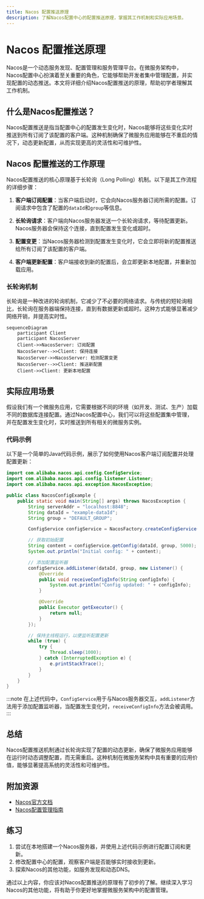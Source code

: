 ```yaml
---
title: Nacos 配置推送原理
description: 了解Nacos配置中心的配置推送原理，掌握其工作机制和实际应用场景。
---
```


# Nacos 配置推送原理

Nacos是一个动态服务发现、配置管理和服务管理平台。在微服务架构中，Nacos配置中心扮演着至关重要的角色，它能够帮助开发者集中管理配置，并实现配置的动态推送。本文将详细介绍Nacos配置推送的原理，帮助初学者理解其工作机制。

## 什么是Nacos配置推送？

Nacos配置推送是指当配置中心的配置发生变化时，Nacos能够将这些变化实时推送到所有订阅了该配置的客户端。这种机制确保了微服务应用能够在不重启的情况下，动态更新配置，从而实现更高的灵活性和可维护性。

## Nacos 配置推送的工作原理

Nacos配置推送的核心原理基于长轮询（Long Polling）机制。以下是其工作流程的详细步骤：

1. **客户端订阅配置**：当客户端启动时，它会向Nacos服务器订阅所需的配置。订阅请求中包含了配置的`dataId`和`group`等信息。

2. **长轮询请求**：客户端向Nacos服务器发送一个长轮询请求，等待配置更新。Nacos服务器会保持这个连接，直到配置发生变化或超时。

3. **配置变更**：当Nacos服务器检测到配置发生变化时，它会立即将新的配置推送给所有订阅了该配置的客户端。

4. **客户端更新配置**：客户端接收到新的配置后，会立即更新本地配置，并重新加载应用。

### 长轮询机制

长轮询是一种改进的轮询机制，它减少了不必要的网络请求。与传统的短轮询相比，长轮询在服务器端保持连接，直到有数据更新或超时。这种方式能够显著减少网络开销，并提高实时性。

```mermaid
sequenceDiagram
    participant Client
    participant NacosServer
    Client->>NacosServer: 订阅配置
    NacosServer-->>Client: 保持连接
    NacosServer->>NacosServer: 检测配置变更
    NacosServer-->>Client: 推送新配置
    Client->>Client: 更新本地配置
```

## 实际应用场景

假设我们有一个微服务应用，它需要根据不同的环境（如开发、测试、生产）加载不同的数据库连接配置。通过Nacos配置中心，我们可以将这些配置集中管理，并在配置发生变化时，实时推送到所有相关的微服务实例。

### 代码示例

以下是一个简单的Java代码示例，展示了如何使用Nacos客户端订阅配置并处理配置更新：

```java
import com.alibaba.nacos.api.config.ConfigService;
import com.alibaba.nacos.api.config.listener.Listener;
import com.alibaba.nacos.api.exception.NacosException;

public class NacosConfigExample {
    public static void main(String[] args) throws NacosException {
        String serverAddr = "localhost:8848";
        String dataId = "example-dataId";
        String group = "DEFAULT_GROUP";

        ConfigService configService = NacosFactory.createConfigService(serverAddr);

        // 获取初始配置
        String content = configService.getConfig(dataId, group, 5000);
        System.out.println("Initial config: " + content);

        // 添加配置监听器
        configService.addListener(dataId, group, new Listener() {
            @Override
            public void receiveConfigInfo(String configInfo) {
                System.out.println("Config updated: " + configInfo);
            }

            @Override
            public Executor getExecutor() {
                return null;
            }
        });

        // 保持主线程运行，以便监听配置更新
        while (true) {
            try {
                Thread.sleep(1000);
            } catch (InterruptedException e) {
                e.printStackTrace();
            }
        }
    }
}
```

:::note
在上述代码中，`ConfigService`用于与Nacos服务器交互，`addListener`方法用于添加配置监听器，当配置发生变化时，`receiveConfigInfo`方法会被调用。
:::

## 总结

Nacos配置推送机制通过长轮询实现了配置的动态更新，确保了微服务应用能够在运行时动态调整配置，而无需重启。这种机制在微服务架构中具有重要的应用价值，能够显著提高系统的灵活性和可维护性。

## 附加资源

- [Nacos官方文档](https://nacos.io/zh-cn/docs/what-is-nacos.html)
- [Nacos配置管理指南](https://nacos.io/zh-cn/docs/quick-start.html)

## 练习

1. 尝试在本地搭建一个Nacos服务器，并使用上述代码示例进行配置订阅和更新。
2. 修改配置中心的配置，观察客户端是否能够实时接收到更新。
3. 探索Nacos的其他功能，如服务发现和动态DNS。

通过以上内容，你应该对Nacos配置推送的原理有了初步的了解。继续深入学习Nacos的其他功能，将有助于你更好地掌握微服务架构中的配置管理。